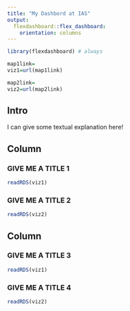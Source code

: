 ```yaml
---
title: "My Dashbord at IAS"
output: 
  flexdashboard::flex_dashboard:
    orientation: columns
---
```



```r
library(flexdashboard) # always
```

<!-- links -->
```r
map1link=
viz1=url(map1link)

map2link=
viz2=url(map2link)
```

## Intro {.sidebar}

I can give some textual explanation here!


## Column {data-width="450"}

### GIVE ME A TITLE 1 <!-- a title for plot -->

```r

readRDS(viz1)
```

### GIVE ME A TITLE 2

```r

readRDS(viz2)
```

## Column {data-width="550"}

### GIVE ME A TITLE 3

```r
readRDS(viz1)
```

### GIVE ME A TITLE 4

```r
readRDS(viz2)
```
